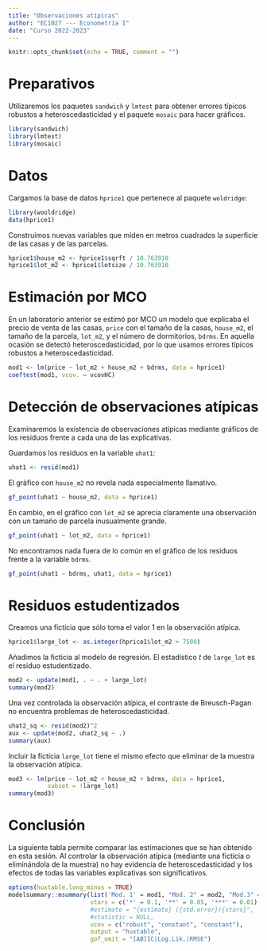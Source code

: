 ```yaml
---
title: "Observaciones atípicas"
author: "EC1027 --- Econometría I"
date: "Curso 2022-2023"
---
```


```r
knitr::opts_chunk$set(echo = TRUE, comment = "")
```


# Preparativos
Utilizaremos los paquetes `sandwich` y `lmtest` para obtener errores típicos robustos a heteroscedasticidad y el paquete `mosaic` para hacer gráficos.
```r
library(sandwich)
library(lmtest)
library(mosaic)
```

# Datos

Cargamos la base de datos `hprice1` que pertenece al paquete `woldridge`:
```r
library(wooldridge)
data(hprice1)
```

Construimos nuevas variables que miden en metros cuadrados la superficie de las casas y de las parcelas.
```r
hprice1$house_m2 <- hprice1$sqrft / 10.763910
hprice1$lot_m2 <- hprice1$lotsize / 10.763910
```

# Estimación por MCO

En un laboratorio anterior se estimó por MCO un modelo que explicaba el precio de venta de las casas, `price` con el tamaño de la casas, `house_m2`, el tamaño de la parcela, `lot_m2`, y el número de dormitorios, `bdrms`. En aquella ocasión se detectó heteroscedasticidad, por lo que usamos errores típicos robustos a heteroscedasticidad.
```r
mod1 <- lm(price ~ lot_m2 + house_m2 + bdrms, data = hprice1)
coeftest(mod1, vcov. = vcovHC)
```

# Detección de observaciones atípicas

Examinaremos la existencia de observaciones atípicas mediante gráficos de los residuos frente a cada una de las explicativas.

Guardamos los residuos en la variable `uhat1`:
```r
uhat1 <- resid(mod1)
```

El gráfico con `house_m2` no revela nada especialmente llamativo.
```r
gf_point(uhat1 ~ house_m2, data = hprice1)
```

En cambio, en el gráfico con `lot_m2` se aprecia claramente una observación con un tamaño de parcela inusualmente grande. 
```r
gf_point(uhat1 ~ lot_m2, data = hprice1)
```

No encontramos nada fuera de lo común en el gráfico de los residuos frente a la variable `bdrms`.
```r
gf_point(uhat1 ~ bdrms, uhat1, data = hprice1)
```

# Residuos estudentizados

Creamos una ficticia que sólo toma el valor 1 en la observación atípica.
```r
hprice1$large_lot <- as.integer(hprice1$lot_m2 > 7500)
```


Añadimos la ficticia al modelo de regresión. El estadístico $t$ de `large_lot` es el residuo estudentizado.
```r
mod2 <- update(mod1, . ~ . + large_lot)
summary(mod2)
```

Una vez controlada la observación atípica, el contraste de Breusch-Pagan no encuentra problemas de heteroscedasticidad.
```r
uhat2_sq <- resid(mod2)^2
aux <- update(mod2, uhat2_sq ~ .)
summary(aux)
```

Incluir la ficticia `large_lot` tiene el mismo efecto que eliminar de la muestra la observación atípica.
```r
mod3 <- lm(price ~ lot_m2 + house_m2 + bdrms, data = hprice1,
           subset = !large_lot)
summary(mod3)
```


# Conclusión

La siguiente tabla permite comparar las estimaciones que se han obtenido en esta sesión. Al controlar la observación atípica (mediante una ficticia o eliminándola de la muestra) no hay evidencia de heteroscedasticidad y los efectos de todas las variables explicativas son significativos.

```r
options(huxtable.long_minus = TRUE)
modelsummary::msummary(list('Mod. 1' = mod1, "Mod. 2" = mod2, "Mod.3" = mod3), 
                       stars = c('*' = 0.1, '**' = 0.05, '***' = 0.01), 
                       #estimate = "{estimate} ({std.error}){stars}",
                       #statistic = NULL,
                       vcov = c("robust", "constant", "constant"), 
                       output = "huxtable",
                       gof_omit = "[AB]IC|Log.Lik.|RMSE")
```


